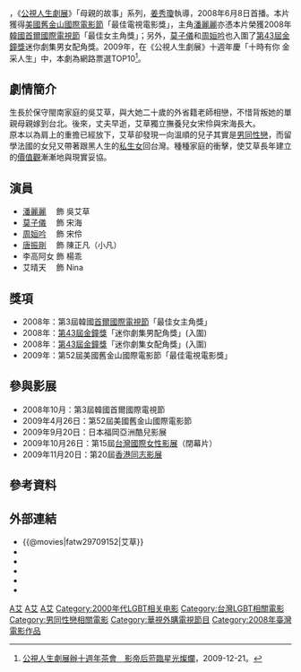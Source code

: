{{For|[[草本植物|草本植物]]「艾草」|艾草}}
{{Infobox television
| show_name = 艾草
| original_name = {{lang|en|''Artemisia''}}
| image = Artemisia_2008_DVD.jpg
| image_size = 220px
| caption = 《艾草》DVD封面
| genre = 劇情／同性／家庭
| distributor = [[公共電視文化事業基金會|公共電視文化事業基金會]]
| creator = 
| director = [[姜秀瓊|姜秀瓊]]
| 監製 = 吳瑞艷
| writer = 曾玉潔
| screenplay = 
| story = 
| based on = 
| narrator = 
| starring = [[潘麗麗|潘麗麗]]<br>[[莫子儀|莫子儀]]<br>[[周姮吟|周姮吟]]
| 配樂 = [[李欣芸|李欣芸]]<br>陳映芝<br>羅湘淩
| cinematography = 秦鼎昌
| 剪輯 = [[陳博文|陳博文]]<br>翁玉鴻
| studio = 維視傳播有限公司
| budget = 
| country = {{ROC-TW}} 
| language = 台語、臺灣中文
| network = [[公共電視台|公共電視台]]
| first_run = {{TWN}}
| first_aired  = 2008年6月8日
| last_aired   =
| runtime = 85分鐘
| website = http://web.pts.org.tw/php/mealc/life/index.php?XPAGE=VIEW&XMAENO=1465
|格式=}}

{{engname|《艾草》|Artemisia}}，《[[公視人生劇展|公視人生劇展]]》「母親的故事」系列，[[姜秀瓊|姜秀瓊]]執導，2008年6月8日首播。本片獲得[[美國|美國]][[舊金山國際電影節|舊金山國際電影節]]「最佳電視電影獎」，主角[[潘麗麗|潘麗麗]]亦憑本片榮獲2008年[[韓國|韓國]][[首爾國際電視節|首爾國際電視節]]「最佳女主角獎」；另外，[[莫子儀|莫子儀]]和[[周姮吟|周姮吟]]也入圍了[[第43屆金鐘獎|第43屆金鐘獎]]迷你劇集男女配角獎。2009年，在《公視人生劇展》十週年慶「十時有你 金采人生」中，本劇為網路票選TOP10<ref>[http://web.pts.org.tw/php/newsletter/view.php?NAENO=1&NEENO=2058 公視人生劇展辦十週年茶會　影帝后蒞臨星光燦爛]，2009-12-21。</ref>。

==劇情簡介==
生長於保守閩南家庭的吳艾草，與大她二十歲的外省籍老師相戀，不惜背叛她的單親母親嫁到台北。後來，丈夫早逝，艾草獨立撫養兒女宋伶與宋海長大。<br>原本以為肩上的重擔已經放下，艾草卻發現一向溫順的兒子其實是[[男同性戀|男同性戀]]，而留學法國的女兒又帶著跟黑人生的[[私生女|私生女]]回台灣。種種家庭的衝擊，使艾草長年建立的[[價值觀|價值觀]]漸漸地與現實妥協。

==演員==
*[[潘麗麗|潘麗麗]]　 飾 吳艾草
*[[莫子儀|莫子儀]]　 飾 宋海
*[[周姮吟|周姮吟]]　 飾 宋伶
*[[唐振剛|唐振剛]]　 飾 陳正凡（小凡）
*李高阿女 飾 楊乖
*艾晴天　 飾 Nina

==獎項==
*2008年：第3屆韓國[[首爾國際電視節|首爾國際電視節]]「最佳女主角獎」
*2008年：[[第43屆金鐘獎|第43屆金鐘獎]]「迷你劇集男配角獎」(入圍)
*2008年：[[第43屆金鐘獎|第43屆金鐘獎]]「迷你劇集女配角獎」(入圍)
*2009年：第52屆美國舊金山國際電影節「最佳電視電影獎」

==參與影展==
*2008年10月：第3屆韓國首爾國際電視節
*2009年4月26日：第52屆美國舊金山國際電影節
*2009年9月20日：日本福岡亞洲酷兒影展
*2009年10月26日：第15屆[[台灣國際女性影展|台灣國際女性影展]]（閉幕片）
*2009年11月20日：第20屆[[香港同志影展|香港同志影展]]

== 參考資料 ==
{{reflist}}

==外部連結==
*{{@movies|fatw29709152|艾草}}
*{{hkmdb title|14081|艾草}}
*{{douban|title=艾草}}
*{{Mtime|93720|艾草}}
*{{Amg movie|488157|艾草}}
*{{imdb title|1405358|艾草}}

{{電視節目的變遷
|電視台   = {{TWN}} [[公視主頻|公視主頻]]
|播放檔次 = 星期日 22:00 - 23:30
|節目名稱 = 艾草<br />（2008年6月8日）
|上一節目 = [[長假_(公視人生劇展)|長假]]<br />（2008年6月1日）
|下一節目 = [[阿惜姨|阿惜姨]]<br />（2008年6月15日）
}}
{{電視節目的變遷
|電視台   = {{TWN}} [[華視主頻|華視主頻]]
|播放檔次 = 星期日 22:30 - 00:15
|節目名稱 = 艾草<br />（2018年10月28日）
|上一節目 = [[回聲_(電影)|回聲]]<br>（2018年10月21日）
|下一節目 = 想念<br>（2018年11月4日）
}}
[[Category:2008年電視電影|A艾]]
[[Category:公視人生劇展|A艾]]
[[Category:家庭題材電影|A艾]]
[[Category:2000年代LGBT相关电影|Category:2000年代LGBT相关电影]]
[[Category:台灣LGBT相關電影|Category:台灣LGBT相關電影]]
[[Category:男同性戀相關電影|Category:男同性戀相關電影]]
[[Category:華視外購電視節目|Category:華視外購電視節目]]
[[Category:2008年臺灣電影作品|Category:2008年臺灣電影作品]]